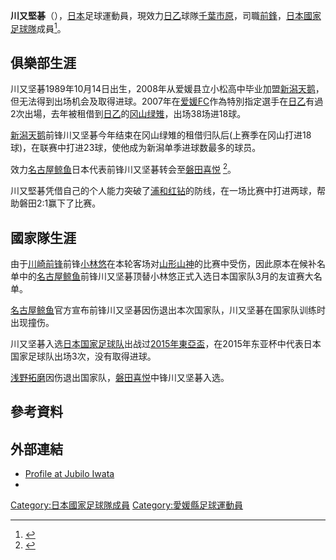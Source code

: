 {{Infobox football biography
|name=川又堅碁
|image=
|fullname=Kengo Kawamata
|birth_date={{Birth date and age|1989|10|14}}
|cityofbirth=[[愛媛縣|愛媛縣]][[西條市|西條市]]
|countryofbirth={{JPN}}
|height={{height|m=1.84}}
|position=[[前鋒_(足球)|前鋒]]
|currentclub=[[千葉市原|千葉市原]]
|clubnumber=44
|years1=2006–2007
|clubs1=[[愛媛足球俱樂部|愛媛FC]]
|caps1=2
|goals1=0
|years2=2008–2014
|clubs2=[[新潟天鵝|新潟天鵝]]
|caps2=75
|goals2=26
|years3=2010
|clubs3=→ {{tsl|en|Grêmio Catanduvense de Futebol||卡坦杜云斯}} (外借)
|caps3=
|goals3=
|years4=2012
|clubs4=→ [[岡山綠雉|岡山綠雉]] (外借)
|caps4=38
|goals4=18
|years5=2014–2016
|clubs5=[[名古屋鯨魚|名古屋鯨魚]]
|caps5=65
|goals5=18
|years6=2017–2019
|clubs6=[[磐田喜悅|磐田喜悅]]
|caps6=73
|goals6=26
|years7=2020–
|clubs7=[[千葉市原|千葉市原]]
|caps7=27
|goals7=6
| nationalyears1 = 2015–
| nationalteam1 = [[日本國家足球隊|日本]]
| nationalcaps1 = 9
| nationalgoals1 = 1
|pcupdate = 2021年12月4日
|ntupdate = 2018年10月12日
}}
'''川又堅碁'''（{{Bd|1989年|10月14日||}}），[[日本|日本]]足球運動員，現效力[[日本職業足球乙級聯賽|日乙]]球隊[[千葉市原|千葉市原]]，司職[[前鋒|前鋒]]，[[日本國家足球隊|日本國家足球隊]]成員<ref>{{Cite web |url=http://www.national-football-teams.com/player/58750/Kengo_Kawamata.html |title=National Football Teams |access-date=2015-09-14 |archive-date=2015-11-17 |archive-url=https://web.archive.org/web/20151117063425/http://www.national-football-teams.com/player/58750/Kengo_Kawamata.html |dead-url=no }}</ref>。

==俱樂部生涯==
川又坚碁1989年10月14日出生，2008年从爱媛县立小松高中毕业加盟[[新潟天鹅|新潟天鹅]]，但无法得到出场机会及取得进球。2007年在[[爱媛FC|爱媛FC]]作為特別指定選手在[[日乙|日乙]]有過2次出場，去年被租借到[[日乙|日乙]]的[[冈山绿雉|冈山绿雉]]，出场38场进18球。

[[新潟天鹅|新潟天鹅]]前锋川又坚碁今年结束在冈山绿雉的租借归队后(上赛季在冈山打进18球)，在联赛中打进23球，使他成为新潟单季进球数最多的球员。

效力[[名古屋鲸鱼|名古屋鲸鱼]]日本代表前锋川又坚碁转会至[[磐田喜悦|磐田喜悦]] <ref>{{cite web|script-title=ja:川又 堅碁選手、ジュビロ磐田へ完全移籍のお知らせ|url=http://nagoya-grampus.jp/news/pressrelease/2016/1129post-689.php|website=nagoya-grampus.jp|publisher=Nagoya Grampus|accessdate=9 December 2016|language=ja|date=29 November 2016|archive-date=2020-11-04|archive-url=https://web.archive.org/web/20201104044901/https://nagoya-grampus.jp/news/pressrelease/2016/1129post-689.php|dead-url=no}}</ref>。

川又堅碁凭借自己的个人能力突破了[[浦和红钻|浦和红钻]]的防线，在一场比赛中打进两球，帮助磐田2:1赢下了比赛。

==國家隊生涯==
由于[[川崎前锋|川崎前锋]]前锋[[小林悠|小林悠]]在本轮客场对[[山形山神|山形山神]]的比赛中受伤，因此原本在候补名单中的[[名古屋鲸鱼|名古屋鲸鱼]]前锋川又坚碁顶替小林悠正式入选日本国家队3月的友谊赛大名单。

[[名古屋鲸鱼|名古屋鲸鱼]]官方宣布前锋川又坚碁因伤退出本次国家队，川又坚碁在国家队训练时出现撞伤。

川又坚碁入选[[日本国家足球队|日本国家足球队]]出战过[[2015年東亞盃|2015年東亞盃]]，在2015年东亚杯中代表日本国家足球队出场3次，没有取得进球。

[[浅野拓磨|浅野拓磨]]因伤退出国家队，[[磐田喜悦|磐田喜悦]]中锋川又坚碁入选。

==參考資料==
{{reflist}}

==外部連結==
* [http://www.jubilo-iwata.co.jp/pages/tas/player/2017/20 Profile at Jubilo Iwata] {{Wayback|url=http://www.jubilo-iwata.co.jp/pages/tas/player/2017/20 |date=20181119124808 }}
* {{J.League player}}

[[Category:日本國家足球隊成員|Category:日本國家足球隊成員]]
[[Category:愛媛縣足球運動員|Category:愛媛縣足球運動員]]